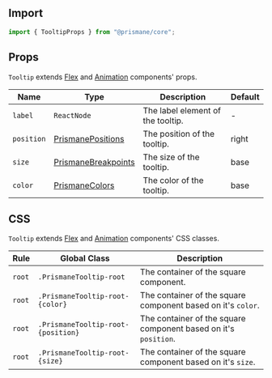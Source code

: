 ## Import

```js
import { TooltipProps } from "@prismane/core";
```

## Props

`Tooltip` extends [Flex](/docs/components-api/layout/flex-api) and [Animation](/docs/components-api/miscellaneous/animation-api) components' props.

| Name       | Type                                                                          | Description                       | Default |
| ---------- | ----------------------------------------------------------------------------- | --------------------------------- | ------- |
| `label`    | `ReactNode`                                                                   | The label element of the tooltip. | -       |
| `position` | [PrismanePositions](/docs/getting-started/globals#prismanepositions-type)     | The position of the tooltip.      | right   |
| `size`     | [PrismaneBreakpoints](/docs/getting-started/globals#prismanebreakpoints-type) | The size of the tooltip.          | base    |
| `color`    | [PrismaneColors](/docs/getting-started/globals#prismanecolors-type)           | The color of the tooltip.         | base    |

## CSS

`Tooltip` extends [Flex](/docs/components-api/layout/flex-api) and [Animation](/docs/components-api/miscellaneous/animation-api) components' CSS classes.

| Rule   | Global Class                       | Description                                                     |
| ------ | ---------------------------------- | --------------------------------------------------------------- |
| `root` | `.PrismaneTooltip-root`            | The container of the square component.                          |
| `root` | `.PrismaneTooltip-root-{color}`    | The container of the square component based on it's `color`.    |
| `root` | `.PrismaneTooltip-root-{position}` | The container of the square component based on it's `position`. |
| `root` | `.PrismaneTooltip-root-{size}`     | The container of the square component based on it's `size`.     |
